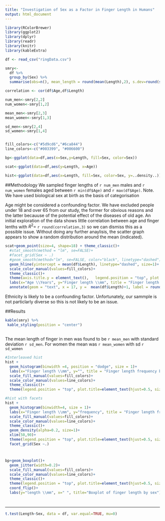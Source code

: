 ```yaml
---
title: "Investigation of Sex as a Factor in Finger Length in Humans"
output: html_document
---
```



```r
library(RColorBrewer)
library(ggplot2)
library(dplyr)
library(readr)
library(knitr)
library(kableExtra)

df <- read_csv("ringData.csv")

smry<-
  df %>%
  group_by(Sex) %>%
  summarise(obs=n(), mean_length = round(mean(Length),2), s.dev=round(sd(Length),2), var=round(var(Length),2))

correlation <- cor(df$Age,df$Length)

num_men<-smry[2,2]
num_women<-smry[1,2]

mean_men<-smry[2,3]
mean_women<-smry[1,3]

sd_men<-smry[2,4]
sd_women<-smry[1,4]


fill_colors<-c("#5d9cd6","#6ca844")
line_colors<-c("#003399", "#006600")

bp<-ggplot(data=df,aes(x=Sex,y=Length, fill=Sex, color=Sex))  

scat<-ggplot(data=df,aes(y=Length, x=Age))

hist<-ggplot(data=df,aes(x=Length, fill=Sex, color=Sex, y=..density..))


```
##Methodology
We sampled  finger lengths of `r num_men` males and `r num_women` females aged between `r min(df$Age)` and `r max(df$Age)`. Note. We have used biological sex at birth as the basis of categorisation

Age might be considered a confounding factor. We have excluded people under 18 and over 65 from our study, the former for obvious reasons and the latter becauuse of the potential effect of the diseases of old age. An initial exploration of the data shows little correlation between age and finger lenths with $R^2=$ `r round(correlation,3)` so we can dismiss this as a possible issue.  Without doing any further anaylisis, the scatter graph appears to show a random distribution around the mean (indicated).



```r
scat+geom_point(size=4, shape=18) + theme_classic()+
  #stat_smooth(method = "lm", se=FALSE)+
  #facet_grid(Sex ~ .)
  #geom_smooth(method="lm", se=FALSE, color="black", linetype="dashed")+
  geom_hline(yintercept = mean(df$Length), linetype="dashed", size=1)+
  scale_color_manual(values=fill_colors)+
  theme_classic()+
  theme(axis.title.y = element_text(),   legend.position = "top", plot.title=element_text(hjust=0.5, size=20))+
  labs(x="Age \\Years", y="Finger length \\mm", title = "Finger length against age")+
  annotate(geom = "text", x = 17, y =  mean(df$Length)+1, label = round(mean(df$Length),2))
```

Ethnicity is likely to be a confounding factor. Unfortunately, our sammple is not particlarly diverse so this is not likely to be an issue. 

##Results  

```r
kable(smry) %>%
 kable_styling(position = "center")

```
##  
##  

The mean length of finger in men was found to be `r mean_men` with standard deviation `r sd_men`.  For women the mean was `r mean_women` with sd `r sd_women`
    



```r

#Interleaved hist
hist +
  geom_histogram(binwidth =4, position = "dodge", size = 1)+
  labs(x="Finger length \\mm", y="", title = "Finger length frequency by sex")+
  scale_fill_manual(values=fill_colors)+
  scale_color_manual(values=line_colors)+
  theme_classic()+
  theme(legend.position = "top", plot.title=element_text(hjust=0.5, size=20))


```



```r
#hist with facets
hist + 
  geom_histogram(binwidth=4, size = 1)+
  labs(x="Finger length \\mm", y="frequency", title = "Finger length frequency by sex")+
  scale_fill_manual(values=fill_colors)+
  scale_color_manual(values=line_colors)+
  theme_classic()+
  geom_density(alpha=0.2, size=1)+
  xlim(50,90)+
  theme(legend.position = "top", plot.title=element_text(hjust=0.5, size=20))+
  facet_grid(Sex ~.)
```

# 

```r
bp+geom_boxplot()+
  geom_jitter(width=0.2)+
  scale_fill_manual(values=fill_colors)+
  scale_color_manual(values=line_colors)+
  theme_classic()+
  theme(legend.position = "top", plot.title=element_text(hjust=0.5, size=20))+
  coord_flip()+
  labs(y="length \\mm", x=" ", title="Boxplot of finger length by sex")
```

#  
***
    
```r
t.test(Length~Sex, data = df, var.equal=TRUE, mu=0)
```